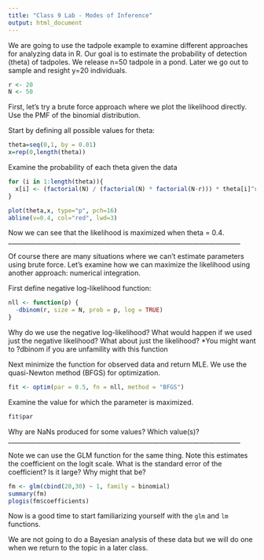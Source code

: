```yaml
---
title: "Class 9 Lab - Modes of Inference"
output: html_document
---
```


We are going to use the tadpole example to examine different approaches for analyzing data in R. Our goal is to estimate the probability of detection (theta) of tadpoles.  We release n=50 tadpole in a pond. Later we go out to sample and resight y=20 individuals.

```r
r <- 20
N <- 50
```

First, let's try a brute force approach where we plot the likelihood directly.  Use the PMF of the binomial distribution.


Start by defining all possible values for theta:
```r
theta=seq(0,1, by = 0.01)
x=rep(0,length(theta))
```
Examine the probability of each theta given the data
```r
for (i in 1:length(theta)){
  x[i] <- (factorial(N) / (factorial(N) * factorial(N-r))) * theta[i]^r * (1-theta[i])^(N-r)
}
```

```r
plot(theta,x, type="p", pch=16)
abline(v=0.4, col="red", lwd=3)
```

Now we can see that the likelihood is maximized when theta = 0.4.
__________________________________________________________________________

Of course there are many situations where we can't estimate parameters using brute force. Let's examine how we can maximize the likelihood using another approach: numerical integration.

First define negative log-likelihood function:

```r
nll <- function(p) {
  -dbinom(r, size = N, prob = p, log = TRUE)
}
```

Why do we use the negative log-likelihood?  What would happen if we used just the negative likelihood?  What about just the likelihood?  *You might want to ?dbinom if you are unfamility with this function

Next minimize the function for observed data and return MLE.  We use the quasi-Newton method (BFGS) for optimization.
```r
fit <- optim(par = 0.5, fn = nll, method = "BFGS")
```


Examine the value for which the parameter is maximized.
```r
fit$par
```

Why are NaNs produced for some values?  Which value(s)?
__________________________________________________________________________

Note we can use the GLM function for the same thing.  Note this estimates the coefficient on the logit scale.  What is the standard error of the coefficient?  Is it large?  Why might that be?

```r
fm <- glm(cbind(20,30) ~ 1, family = binomial)
summary(fm)
plogis(fm$coefficients)
```

Now is a good time to start familiarizing yourself with the `glm` and `lm` functions.

We are not going to do a Bayesian analysis of these data but we will do one when we return to the topic in a later class.

